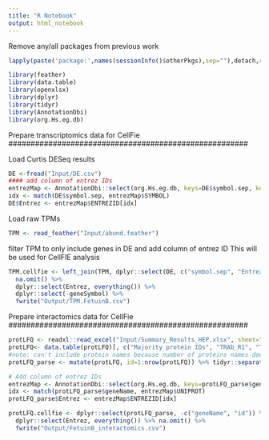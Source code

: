 ```yaml
---
title: "R Notebook"
output: html_notebook
---
```


Remove any/all packages from previous work
```r
lapply(paste('package:',names(sessionInfo()$otherPkgs),sep=""),detach,character.only=TRUE,unload=TRUE)
```

```r
library(feather)
library(data.table)
library(openxlsx)
library(dplyr)
library(tidyr)
library(AnnotationDbi)
library(org.Hs.eg.db)
```

###################################################### 
Prepare transcriptomics data for CellFie
######################################################

Load Curtis DESeq results
```r
DE <-fread("Input/DE.csv")
#### add column of entrez IDs
entrezMap <- AnnotationDbi::select(org.Hs.eg.db, keys=DE$symbol.sep, keytype = "SYMBOL", columns="ENTREZID") #if row has multiple gene names, only use first to map
idx <- match(DE$symbol.sep, entrezMap$SYMBOL)
DE$Entrez <- entrezMap$ENTREZID[idx]
```

Load raw TPMs
```r
TPM <- read_feather("Input/abund.feather")
```

filter TPM to only include genes in DE and add column of entrez ID
This will be used for CellFIE analysis
```r
TPM.cellfie <- left_join(TPM, dplyr::select(DE, c("symbol.sep", "Entrez")), by=c("geneSymbol"="symbol.sep")) %>%
  na.omit() %>%
  dplyr::select(Entrez, everything()) %>%
  dplyr::select(-geneSymbol) %>%
  fwrite("Output/TPM.FetuinB.csv")
```


###################################################### 
Prepare interactomics data for CellFie
######################################################

```r
protLFQ <- readxl::read_excel("Input/Summary_Results_HEP.xlsx", sheet="Perseus")
protLFQ<- data.table(protLFQ)[, c("Majority protein IDs", "TRAb_R1", "TRAb_R2", "TRAb_R3", "WTAb_R1", "WTAb_R2", "WTAb_R3")] %>% dplyr::rename("geneName"="Majority protein IDs")
#note: can't include protein names because number of proteins names does NOT equal number of gene names for split
protLFQ_parse <- mutate(protLFQ, id=1:nrow(protLFQ)) %>% tidyr::separate_rows(geneName, sep=";") %>% data.table() %>% na.omit()

# Add column of entrez IDs
entrezMap <- AnnotationDbi::select(org.Hs.eg.db, keys=protLFQ_parse$geneName, keytype = "UNIPROT", columns="ENTREZID") #if row has multiple gene names, only use first to map
idx <- match(protLFQ_parse$geneName, entrezMap$UNIPROT)
protLFQ_parse$Entrez <- entrezMap$ENTREZID[idx] 

protLFQ.cellfie <- dplyr::select(protLFQ_parse, -c("geneName", "id")) %>%
  dplyr::select(Entrez, everything()) %>% na.omit() %>%
  fwrite("Output/FetuinB_interactomics.csv")
```